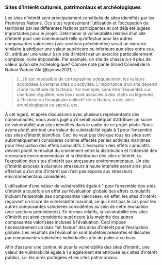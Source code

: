 ### Sites d’intérêt culturels, patrimoniaux et archéologiques

Les sites d'intérêt sont principalement constitués de sites identifiés par les Premières Nations. Ces sites représentent l'utilisation et l'occupation du territoires par les différentes Nations participantes et ont déjà été jugées importantes pour le projet. Déterminer la vulnérabilité relative d'un site d'intérêt pour une communauté telle qu'effectué pour les autres composantes valorisées (voir sections précédentes) serait un exercice similaire à attribuer une valeur supérieure ou inférieure aux sites entre eux. Or, attribuer une valeur à un site d'intérêt est un exercice particulièrement complexe, voire impossible. Par exemple, un site de chasse a-t-il plus de valeur qu'un site archéologique? Comme noté par le Grand Conseil de la Nation Waban-Aki [@gcnwa2021] :

> [...] il est impossible de cartographier adéquatement les valeurs accordées à certains sites ou activités. L’importance d’un site dépend d’une multitude de facteurs. Par exemple, sans être fréquentés sur une base régulière, des lieux sont associés à des récits ou légendes, à l’histoire ou l’imaginaire collectif de la Nation, à des sites archéologiques ou sacrés, etc.

À cet égard, et après discussions avec plusieurs représentants des communautés, nous avons jugé qu'il serait inadéquat d'attribuer un score de vulnérabilité aux sites identifiés dans le cadre de ce projet pilote. Nous avons plutôt attribué une valeur de vulnérabilité égale à 1 pour l'ensemble des sites d'intérêt identifiés. Ceci ne veut pas dire que tous les sites sont automatiquement considérés comme affectés par les activités maritimes pour l'évaluation des effets cumulatifs. L'évaluation des effets cumulatifs devient plutôt le résultat du croisement entre la distribution et l'intensité des stresseurs environnementaux et la distribution des sites d'intérêt, *i.e.* l'exposition des sites d'intérêt aux stresseurs environnementaux. Un site d'intérêt exposés à plusieurs stresseurs à haute intensité serait ainsi plus affectué qu'un site d'intérêt qui n'est pas exposé aux stresseurs environnementaux considérés. 

L'utilisation d'une valeur de vulnérabilité égale à 1 pour l'ensemble des sites d'intérêt a toutefois un effet sur l'évaluation globale des effets cumulatifs incluant l'ensemble des composantes valorisées; en effet, les sites d'intérêt reçoivent un score de vulnérabilité maximal, ce qui n'est pas le cas pour les autres composantes valorisées considérées au sein de cette évaluation (voir sections précédentes). En termes relatifs, la vulnérabilité des sites d'intérêt est ainsi considérée supérieure à la majorité des autres composantes valorisées incluses à l'évaluation. Ceci impose nécessairement un biais "en faveur" des sites d'intérêt pour l'évaluation globale. Les résultats de l'évaluation sont toutefois présentés et discutés par composantes valorisées individuelles afin de palier à ce biais.

Afin d'assurer une continuité pour la vulnérabilité des sites d'intérêt, une valeur de vulnérabilité égale à 1 a également été attribuée aux sites d’intérêt publics, *i.e.* les aires protégées et les sites patrimoniaux.
